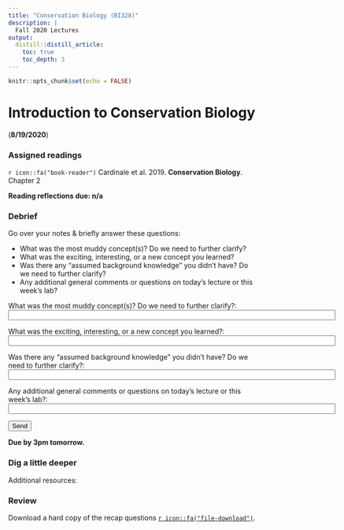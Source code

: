 ```yaml
---
title: "Conservation Biology (BI328)"
description: | 
  Fall 2020 Lectures
output:
  distill::distill_article:
    toc: true
    toc_depth: 3
---
```


```r

knitr::opts_chunk$set(echo = FALSE)

```

# Introduction to Conservation Biology

(**8/19/2020**)

### Assigned readings


`r icon::fa("book-reader")` Cardinale et al. 2019. **Conservation Biology**. Chapter 2


**Reading reflections due: n/a**

### Debrief

Go over your notes & briefly answer these questions:

*	What was the most muddy concept(s)? Do we need to further clarify?
*	What was the exciting, interesting, or a new concept you learned?
*	Was there any “assumed background knowledge” you didn’t have? Do we need to further clarify?
*	Any additional general comments or questions on today's lecture or this week’s lab?

<form name="Debrief" action="/thanks.html" netlify>
  <p style="display:none;">
    <label>Don’t fill this out: <input name="bot-field"></label>
  </p>
  <p>
    <label>What was the most muddy concept(s)? Do we need to further clarify?: <input type="text" name="muddy" size="80"></label>
  </p>
  <p>
    <label>What was the exciting, interesting, or a new concept you learned?: <input type="text" name="interesint" size="80"></label>
  </p>
  <p>
    <label>Was there any “assumed background knowledge” you didn’t have? Do we need to further clarify?: <input type="text" name="background" size="80"></label>
  </p>
  <p>
    <label>Any additional general comments or questions on today's lecture or this week’s lab?: <input type="text" name="comments" size="80"></label>
  </p>
  <p>
    <button type="submit">Send</button>
  </p>
</form>


**Due by 3pm tomorrow.**


### Dig a little deeper

Additional resources:



### Review



Download a hard copy of the recap questions [`r icon::fa("file-download")`](/files/).
